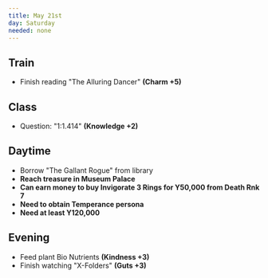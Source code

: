 ```yaml
---
title: May 21st
day: Saturday
needed: none
---
```


## Train
- Finish reading "The Alluring Dancer" **(Charm +5)**

## Class
- Question: "1:1.414" **(Knowledge +2)**

## Daytime
- Borrow "The Gallant Rogue" from library
- **Reach treasure in Museum Palace**
- **Can earn money to buy Invigorate 3 Rings for Y50,000 from Death Rnk 7**
- **Need to obtain Temperance persona**
- **Need at least Y120,000**

## Evening
- Feed plant Bio Nutrients **(Kindness +3)**
- Finish watching "X-Folders" **(Guts +3)**